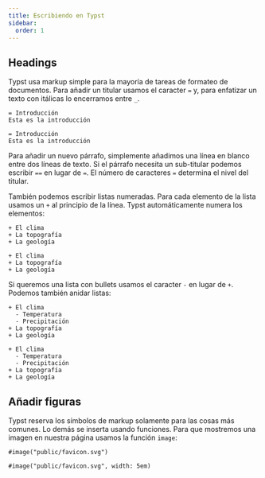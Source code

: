 ```yaml
---
title: Escribiendo en Typst
sidebar:
  order: 1
---
```


## Headings
Typst usa markup simple para la mayoría de tareas de formateo de documentos. Para 
añadir un titular usamos el caracter `=` y, para enfatizar un texto con itálicas lo
encerramos entre `_`.

```typst :eval false
= Introducción
Esta es la introducción

```

```typst :align left
= Introducción 
Esta es la introducción
```
Para añadir un nuevo párrafo, simplemente añadimos una línea en blanco entre dos líneas 
de texto. Si el párrafo necesita un sub-titular podemos escribir `==` en lugar de `=`. 
El número de caracteres `=` determina el nivel del titular.

También podemos escribir listas numeradas. Para cada elemento de la lista usamos un `+`
al principio de la línea. Typst automáticamente numera los elementos:

```typst :eval false :align left
+ El clima
+ La topografía
+ La geología
```

```typst :align left
+ El clima
+ La topografía
+ La geología
```

Si queremos una lista con bullets usamos el caracter `-` en lugar de `+`. Podemos también 
anidar listas:

```typst :eval false
+ El clima 
  - Temperatura
  - Precipitación
+ La topografía
+ La geología 
```

```typst :align left
+ El clima 
  - Temperatura
  - Precipitación
+ La topografía
+ La geología 
```

## Añadir figuras
Typst reserva los símbolos de markup solamente para las cosas más comunes. Lo demás se 
inserta usando funciones. Para que mostremos una imagen en nuestra página usamos la función
`image`:

```typst :eval false
#image("public/favicon.svg")
```


```typst
#image("public/favicon.svg", width: 5em)
```


